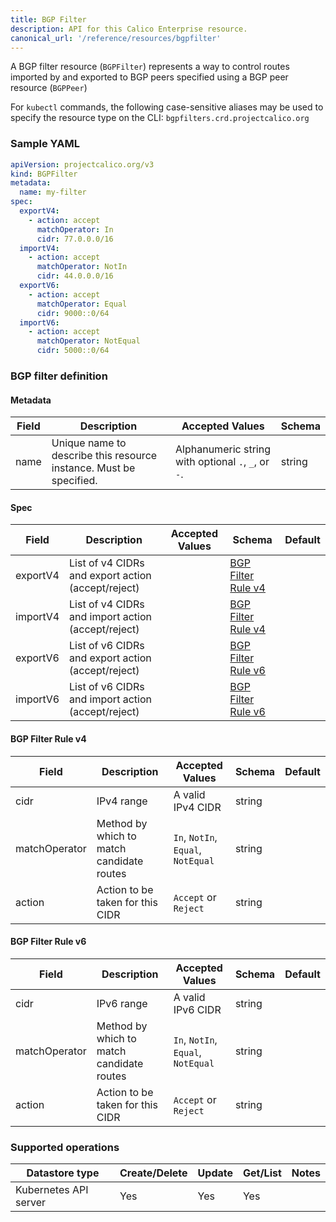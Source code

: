 ```yaml
---
title: BGP Filter
description: API for this Calico Enterprise resource.
canonical_url: '/reference/resources/bgpfilter'
---
```


A BGP filter resource (`BGPFilter`) represents a way to control
routes imported by and exported to BGP peers specified using a
BGP peer resource (`BGPPeer`)

For `kubectl` commands, the following case-sensitive aliases may
be used to specify the resource type on the CLI: `bgpfilters.crd.projectcalico.org`

### Sample YAML

```yaml
apiVersion: projectcalico.org/v3
kind: BGPFilter
metadata:
  name: my-filter
spec:
  exportV4:
    - action: accept
      matchOperator: In
      cidr: 77.0.0.0/16
  importV4:
    - action: accept
      matchOperator: NotIn
      cidr: 44.0.0.0/16
  exportV6:
    - action: accept
      matchOperator: Equal
      cidr: 9000::0/64
  importV6:
    - action: accept
      matchOperator: NotEqual
      cidr: 5000::0/64
```

### BGP filter definition

#### Metadata

| Field       | Description                 | Accepted Values                                     | Schema |
|-------------|-----------------------------|-----------------------------------------------------|--------|
| name     | Unique name to describe this resource instance. Must be specified.| Alphanumeric string with optional `.`, `_`, or `-`. | string |

#### Spec

| Field    | Description                                        | Accepted Values                                                                             | Schema                                 | Default    |
|----------|----------------------------------------------------|---------------------------------------------------------------------------------------------|----------------------------------------|------------|
| exportV4 | List of v4 CIDRs and export action (accept/reject) |                                                            | [BGP Filter Rule v4](#bgp-filter-rule-v4) | |
| importV4 | List of v4 CIDRs and import action (accept/reject) |  | [BGP Filter Rule v4](#bgp-filter-rule-v4) | |
| exportV6 | List of v6 CIDRs and export action (accept/reject) |                                                            | [BGP Filter Rule v6](#bgp-filter-rule-v6) | |
| importV6 | List of v6 CIDRs and import action (accept/reject) |  | [BGP Filter Rule v6](#bgp-filter-rule-v6) | |

#### BGP Filter Rule v4


| Field         | Description                               | Accepted Values                   | Schema                                  | Default    |
|---------------|-------------------------------------------|-----------------------------------|-----------------------------------------|------------|
| cidr          | IPv4 range                                | A valid IPv4 CIDR                 | string                                  | |
| matchOperator | Method by which to match candidate routes | `In`, `NotIn`, `Equal`, `NotEqual` | string                                  | |
| action        | Action to be taken for this CIDR          | `Accept` or `Reject`              | string | |

#### BGP Filter Rule v6


| Field         | Description                      | Accepted Values      | Schema                                  | Default    |
|---------------|----------------------------------|----------------------|-----------------------------------------|------------|
| cidr          | IPv6 range                       | A valid IPv6 CIDR    | string                                  | |
| matchOperator | Method by which to match candidate routes | `In`, `NotIn`, `Equal`, `NotEqual` | string                                  | |
| action        | Action to be taken for this CIDR | `Accept` or `Reject` | string | |

### Supported operations

| Datastore type        | Create/Delete | Update | Get/List | Notes
|-----------------------|---------------|--------|----------|------
| Kubernetes API server | Yes           | Yes    | Yes      |
